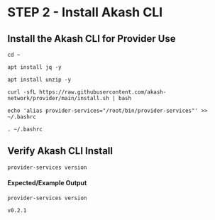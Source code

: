 # STEP 2 - Install Akash CLI

## Install the Akash CLI for Provider Use

```
cd ~

apt install jq -y

apt install unzip -y

curl -sfL https://raw.githubusercontent.com/akash-network/provider/main/install.sh | bash

echo 'alias provider-services="/root/bin/provider-services"' >> ~/.bashrc

. ~/.bashrc
```

## Verify Akash CLI Install

```
provider-services version
```

#### Expected/Example Output

```
provider-services version

v0.2.1
```
